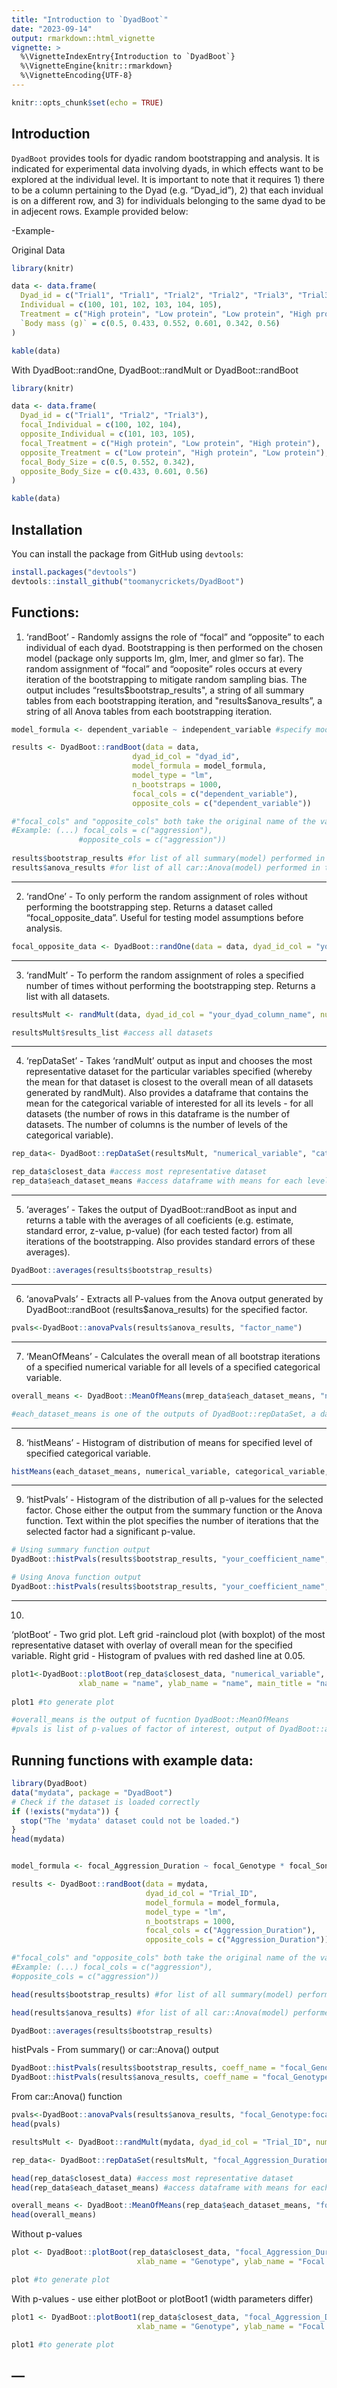 ```yaml
---
title: "Introduction to `DyadBoot`"
date: "2023-09-14"
output: rmarkdown::html_vignette
vignette: >
  %\VignetteIndexEntry{Introduction to `DyadBoot`}
  %\VignetteEngine{knitr::rmarkdown}
  %\VignetteEncoding{UTF-8}
---
```


```r
knitr::opts_chunk$set(echo = TRUE)
```


## Introduction

`DyadBoot` provides tools for dyadic random bootstrapping and analysis. It is indicated for experimental data involving dyads, in which effects want to be explored at the individual level. It is important to note that it requires 1) there to be a column pertaining to the Dyad (e.g. "Dyad_id"), 2) that each invidual is on a different row, and 3) for individuals belonging to the same dyad to be in adjecent rows. Example provided below:

-Example-

Original Data

```r
library(knitr)

data <- data.frame(
  Dyad_id = c("Trial1", "Trial1", "Trial2", "Trial2", "Trial3", "Trial3"),
  Individual = c(100, 101, 102, 103, 104, 105),
  Treatment = c("High protein", "Low protein", "Low protein", "High protein", "High protein", "Low protein"),
  `Body mass (g)` = c(0.5, 0.433, 0.552, 0.601, 0.342, 0.56)
)

kable(data)
```

With DyadBoot::randOne, DyadBoot::randMult or DyadBoot::randBoot

```r
library(knitr)

data <- data.frame(
  Dyad_id = c("Trial1", "Trial2", "Trial3"),
  focal_Individual = c(100, 102, 104),
  opposite_Individual = c(101, 103, 105),
  focal_Treatment = c("High protein", "Low protein", "High protein"),
  opposite_Treatment = c("Low protein", "High protein", "Low protein"),
  focal_Body_Size = c(0.5, 0.552, 0.342),
  opposite_Body_Size = c(0.433, 0.601, 0.56)
)

kable(data)
```

## Installation

You can install the package from GitHub using `devtools`:

```r
install.packages("devtools")
devtools::install_github("toomanycrickets/DyadBoot")

```

## Functions:

1.  'randBoot' - Randomly assigns the role of "focal" and "opposite" to each individual of each dyad. Bootstrapping is then performed on the chosen model (package only supports lm, glm, lmer, and glmer so far). The random assignment of "focal" and "ooposite" roles occurs at every iteration of the bootstrapping to mitigate random sampling bias. The output includes "results$bootstrap_results", a string of all summary tables from each bootstrapping iteration, and "results$anova_results", a string of all Anova tables from each bootstrapping iteration.

```r
model_formula <- dependent_variable ~ independent_variable #specify model formula. It takes the format generated by the randBoot function with the "focal" and "opposite" roles attributed. Example: model_formula <- focal_aggression ~ opposite_mass

results <- DyadBoot::randBoot(data = data,
                           dyad_id_col = "dyad_id",
                           model_formula = model_formula,
                           model_type = "lm",
                           n_bootstraps = 1000,
                           focal_cols = c("dependent_variable"), 
                           opposite_cols = c("dependent_variable"))

#"focal_cols" and "opposite_cols" both take the original name of the variable, without the attribution of "focal" or "opposite". Must be same variable. 
#Example: (...) focal_cols = c("aggression"), 
               #opposite_cols = c("aggression"))
               
results$bootstrap_results #for list of all summary(model) performed in the bootstrapping
results$anova_results #for list of all car::Anova(model) performed in the bootstrapping
```

------------------------------------------------------------------------

2.  'randOne' - To only perform the random assignment of roles without performing the bootstrapping step. Returns a dataset called "focal_opposite_data". Useful for testing model assumptions before analysis.

```r
focal_opposite_data <- DyadBoot::randOne(data = data, dyad_id_col = "your_dyad_column_name")
```

------------------------------------------------------------------------

3.  'randMult' - To perform the random assignment of roles a specified number of times without performing the bootstrapping step. Returns a list with all datasets.

```r
resultsMult <- randMult(data, dyad_id_col = "your_dyad_column_name", num_iterations = number_of_iterations_desired)

resultsMult$results_list #access all datasets
```

------------------------------------------------------------------------

4.  'repDataSet' - Takes 'randMult' output as input and chooses the most representative dataset for the particular variables specified (whereby the mean for that dataset is closest to the overall mean of all datasets generated by randMult). Also provides a dataframe that contains the mean for the categorical variable of interested for all its levels - for all datasets (the number of rows in this dataframe is the number of datasets. The number of columns is the number of levels of the categorical variable).

```r
rep_data<- DyadBoot::repDataSet(resultsMult, "numerical_variable", "categorical_variable1", "categorical_variable2")

rep_data$closest_data #access most representative dataset
rep_data$each_dataset_means #access dataframe with means for each level of the categorical variable for each dataset generated by randMult
```

------------------------------------------------------------------------

5.  'averages' - Takes the output of DyadBoot::randBoot as input and returns a table with the averages of all coeficients (e.g. estimate, standard error, z-value, p-value) (for each tested factor) from all iterations of the bootstrapping. Also provides standard errors of these averages).

```r
DyadBoot::averages(results$bootstrap_results)
```

------------------------------------------------------------------------

6.  'anovaPvals' - Extracts all P-values from the Anova output generated by DyadBoot::randBoot (results\$anova_results) for the specified factor.

```r
pvals<-DyadBoot::anovaPvals(results$anova_results, "factor_name")
```

------------------------------------------------------------------------

7.  'MeanOfMeans' - Calculates the overall mean of all bootstrap iterations of a specified numerical variable for all levels of a specified categorical variable.

```r
overall_means <- DyadBoot::MeanOfMeans(mrep_data$each_dataset_means, "numerical_variable", "categorical_variable1", "categorical_variable2") 

#each_dataset_means is one of the outputs of DyadBoot::repDataSet, a dataframe that contains the mean for the categorical variable of interested for all its levels - for each dataset generated by DyadBoot::randMult. 
```

------------------------------------------------------------------------

8.  'histMeans' - Histogram of distribution of means for specified level of specified categorical variable.

```r
histMeans(each_dataset_means, numerical_variable, categorical_variable, level) #each_dataset_means is one of the outputs of DyadBoot::repDataSet, a dataframe that contains the mean for the categorical variable of interested for all its levels (can be accessed via rep_data$each_dataset_means) - for each dataset generated by DyadBoot::randMult. 
```

------------------------------------------------------------------------

9.  'histPvals' - Histogram of the distribution of all p-values for the selected factor. Chose either the output from the summary function or the Anova function. Text within the plot specifies the number of iterations that the selected factor had a significant p-value.

```r

# Using summary function output
DyadBoot::histPvals(results$bootstrap_results, "your_coefficient_name", "Summary")

# Using Anova function output
DyadBoot::histPvals(results$bootstrap_results, "your_coefficient_name", "Anova")
```

------------------------------------------------------------------------

10. 

'plotBoot' - Two grid plot. Left grid -raincloud plot (with boxplot) of the most representative dataset with overlay of overall mean for the specified variable. Right grid - Histogram of pvalues with red dashed line at 0.05.

```r
plot1<-DyadBoot::plotBoot(rep_data$closest_data, "numerical_variable", "categorical_variable1", "categorical_variable2", overall_means = overall_means, 
               xlab_name = "name", ylab_name = "name", main_title = "name", p_values = pvals)
               
plot1 #to generate plot

#overall_means is the output of fucntion DyadBoot::MeanOfMeans
#pvals is list of p-values of factor of interest, output of DyadBoot::anovaPvals.
```




## Running functions with example data:

```r
library(DyadBoot)
data("mydata", package = "DyadBoot")
# Check if the dataset is loaded correctly
if (!exists("mydata")) {
  stop("The 'mydata' dataset could not be loaded.")
}
head(mydata)


model_formula <- focal_Aggression_Duration ~ focal_Genotype * focal_Song_occurrence #specify model formula. It takes the format generated by the randBoot function with the "focal" and "opposite" roles attributed. Example: model_formula <- focal_aggression ~ opposite_mass

results <- DyadBoot::randBoot(data = mydata,
                              dyad_id_col = "Trial_ID",
                              model_formula = model_formula,
                              model_type = "lm",
                              n_bootstraps = 1000,
                              focal_cols = c("Aggression_Duration"), 
                              opposite_cols = c("Aggression_Duration"))

#"focal_cols" and "opposite_cols" both take the original name of the variable, without the attribution of "focal" or "opposite". Must be same variable. 
#Example: (...) focal_cols = c("aggression"), 
#opposite_cols = c("aggression"))

head(results$bootstrap_results) #for list of all summary(model) performed in the bootstrapping
```


```r
head(results$anova_results) #for list of all car::Anova(model) performed in the bootstrapping

```


```r
DyadBoot::averages(results$bootstrap_results)

```

histPvals - From summary() or car::Anova() output
```r
DyadBoot::histPvals(results$bootstrap_results, coeff_name = "focal_GenotypeB:focal_Song_occurrenceYes", "Summary")
DyadBoot::histPvals(results$anova_results, coeff_name = "focal_Genotype:focal_Song_occurrence", "Anova")


```

From car::Anova() function
```r
pvals<-DyadBoot::anovaPvals(results$anova_results, "focal_Genotype:focal_Song_occurrence")
head(pvals)

```


```r
resultsMult <- DyadBoot::randMult(mydata, dyad_id_col = "Trial_ID", num_iterations = 1000)

```


```r
rep_data<- DyadBoot::repDataSet(resultsMult, "focal_Aggression_Duration", "focal_Genotype", "focal_Song_occurrence")

head(rep_data$closest_data) #access most representative dataset
head(rep_data$each_dataset_means) #access dataframe with means for each level of the categorical variable for each dataset generated by randMult


```



```r
overall_means <- DyadBoot::MeanOfMeans(rep_data$each_dataset_means, "focal_Aggression_Duration", "focal_Genotype", "focal_Song_occurrence") 
head(overall_means)

```


Without p-values
```r
plot <- DyadBoot::plotBoot(rep_data$closest_data, "focal_Aggression_Duration", "focal_Genotype", "focal_Song_occurrence", overall_means = overall_means, 
                            xlab_name = "Genotype", ylab_name = "Focal Duration of Aggression (s)", main_title = NULL)

plot #to generate plot
```

With p-values - use either plotBoot or plotBoot1 (width parameters differ)
```r
plot1 <- DyadBoot::plotBoot1(rep_data$closest_data, "focal_Aggression_Duration", "focal_Genotype", "focal_Song_occurrence", overall_means = overall_means, 
                            xlab_name = "Genotype", ylab_name = "Focal Duration of Aggression (s)", main_title = NULL, p_values = pvals)

plot1 #to generate plot
```
---
------------------------------------------------------------------------
